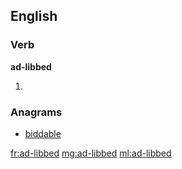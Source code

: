 ==English==

===Verb===
'''ad-libbed'''

# {{past of|ad-lib}}

===Anagrams===
* [[biddable#English|biddable]]

[[fr:ad-libbed]]
[[mg:ad-libbed]]
[[ml:ad-libbed]]